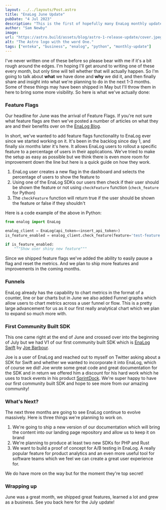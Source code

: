 ```yaml
---
layout: ../../layouts/Post.astro
title: "EnaLog June Update"
pubDate: "4 Jul 2023"
description: "This is the first of hopefully many EnaLog monthly updates. I'll share what Joe and I have been working on at EnaLog and what's in the pipeline."
author: "Sam Newby"
image:
url: "https://astro.build/assets/blog/astro-1-release-update/cover.jpeg"
alt: "The Astro logo with the word One."
tags: ["enteka", "business", "enalog", "python", "monthly-update"]
---
```


I've never written one of these before so please bear with me if it's a bit rough around the edges. I'm hoping I'll get around to writing one of these every
month, but only time will tell whether that will actually happen. So I'm going to talk about **what** we have done and **why** we did it, and then finally
share and insight into what we're planning to do in the next 1-3 months. Some of these things may have been shipped in May but I'll throw them in here to 
bring some more visibility. So here is what we've actually done:

### Feature Flags

Our headline for June was the arrival of Feature Flags. If you're not sure what feature flags are then we've posted a number of articles on what they are
and their benefits over on the [EnaLog Blog](https://enalog.app/blog).

In short, we've wanted to add feature flags functionality to EnaLog ever since we started working on it. It's been in the backlog since day 1, and finally
six months later it's here. It allows EnaLog users to rollout a specific feature to a percentage of users in their applications. We've tried to make the
setup as easy as possible but we think there is even more room for improvement down the line but here is a quick guide on how they work.
1. EnaLog user creates a new flag in the dashboard and selects the percentage of users to show the feature to
2. Using one of the EnaLog SDKs our users then check if their user should be shown the feature or not using `checkFeature` function (`check_feature` for Python)
3. The `checkFeature` function will return true if the user should be shown the feature or false if they shouldn't

Here is a code example of the above in Python:
```python
from enalog import EnaLog

enalog_client = EnaLog(api_token=<insert_api_token>)
is_feature_enabled = enalog_client.check_feature(feature='test-feature', user_id=<your_internal_user_id>)

if is_feature_enabled:
    """Show user shiny new feature"""
```

Since we shipped feature flags we've added the ability to easily pause a flag and reset the metrics. And we plan to ship more features and improvements in the coming months.

### Funnels

EnaLog already has the capability to chart metrics in the format of a counter, line or bar charts but in June we also added Funnel graphs which allow users to chart
metrics across a user funnel or flow. This is a pretty large advancement for us as it our first really analytical chart which we plan to expand so much more with.

### First Community Built SDK

This one came right at the end of June and crossed over into the beginning of July but we had V1 of our first community built SDK which is [EnaLog Swift](https://github.com/thebarbican19/EnalogSwift) by
[Joe Barbour](https://twitter.com/mistermeenr).

Joe is a user of EnaLog and reached out to myself on Twitter asking about a SDK for Swift and whether we wanted to incorporate it into EnaLog, which of course we did! Joe wrote some great code and great documentation
for the SDK and in return we offered him a discount for his hard work which he uses to track events in his product [SprintDock](https://sprintdock.app/). We're super happy to have our first community built SDK and hope
to see more from our amazing community!

### What's Next?

The next three months are going to see EnaLog continue to evolve massively. Here is three things we're planning to work on.

1. We're going to ship a new version of our documentation which will bring the content into our landing page repository and allow us to keep it on brand
2. We're planning to produce at least two new SDKs for PHP and Rust
3. We want to build a proof of concept for A/B testing in EnaLog. A really popular feature for product analytics and an even more useful tool for software teams which we feel we can create a great user experience for.

We do have more on the way but for the moment they're top secret!

### Wrapping up

June was a great month, we shipped great features, learned a lot and grew as a business. See you back here for the July update!

